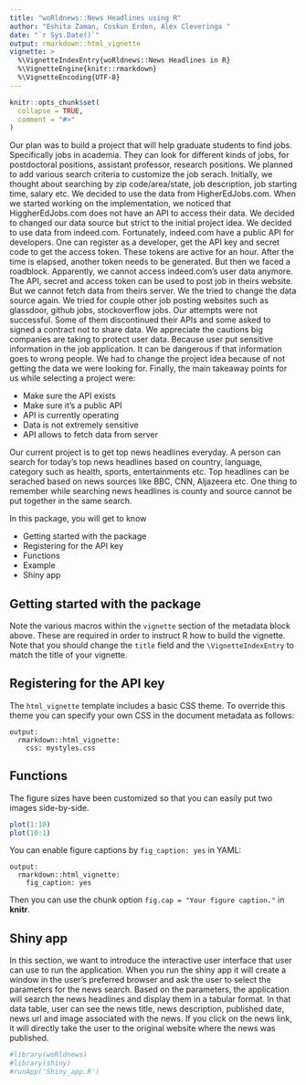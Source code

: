 ```yaml
---
title: "woRldnews::News Headlines using R"
author: "Eshita Zaman, Coskun Erden, Alex Cleveringa "
date: "`r Sys.Date()`"
output: rmarkdown::html_vignette
vignette: >
  %\VignetteIndexEntry{woRldnews::News Headlines in R}
  %\VignetteEngine{knitr::rmarkdown}
  %\VignetteEncoding{UTF-8}
---
```


```r
knitr::opts_chunk$set(
  collapse = TRUE,
  comment = "#>"
)
```
Our plan was to build a project that will help graduate students to find jobs. Specifically jobs in academia. They can look for different kinds of jobs, for postdoctoral positions, assistant professor, research positions. We planned to add various search criteria to customize the job serach. Initially, we thought about searching by zip code/area/state, job description, job starting time, salary etc. We decided to use the data from HigherEdJobs.com. When we started working on the implementation, we noticed that HiggherEdJobs.com does not have an API to access their data. We decided to changed our data source but strict to the initial project idea.  We decided to use data from indeed.com. Fortunately, indeed.com have a public API for developers. One can register as a developer,  get the API key and secret code to get the access token. These tokens are active for an hour. After the time is elapsed, another token needs to be generated. But then we faced a roadblock. Apparently, we cannot access indeed.com's user data anymore. The API, secret and access token can be used to post job in theirs website. But we cannot fetch data from theirs server. We the tried to change the data source again. We tried for couple other job posting websites such as glassdoor, github jobs, stockoverflow jobs. Our attempts were not successful. Some of them discontinued their APIs and some asked to signed a contract not to share data. We appreciate the cautions big companies are  taking to protect user data. Because user put sensitive information in the job application. It can be dangerous if that information goes to wrong people. We had to change the project idea because of not getting the data we were looking for. Finally, the main takeaway points for us while selecting a project were:

+ Make sure the API exists
+ Make sure it's a public API
+ API is currently operating
+ Data is not extremely sensitive
+ API allows to fetch data from server

Our current project is to get top news headlines everyday. A person can search for today's top news headlines based on country, language, category such as health, sports, entertainments etc. Top headlines can be serached based on news sources like BBC, CNN, Aljazeera etc. One thing to remember while searching news headlines is county and source cannot be put together in the same search. 

In this package, you will get to know

+ Getting started with the package
+ Registering for the API key
+ Functions
+ Example
+ Shiny app

## Getting started with the package

Note the various macros within the `vignette` section of the metadata block above. These are required in order to instruct R how to build the vignette. Note that you should change the `title` field and the `\VignetteIndexEntry` to match the title of your vignette.

## Registering for the API key

The `html_vignette` template includes a basic CSS theme. To override this theme you can specify your own CSS in the document metadata as follows:

    output: 
      rmarkdown::html_vignette:
        css: mystyles.css

## Functions

The figure sizes have been customized so that you can easily put two images side-by-side. 

```r
plot(1:10)
plot(10:1)
```

You can enable figure captions by `fig_caption: yes` in YAML:

    output:
      rmarkdown::html_vignette:
        fig_caption: yes

Then you can use the chunk option `fig.cap = "Your figure caption."` in **knitr**.

## Shiny app

In this section, we want to introduce the interactive user interface that user can use to run the application. When you run the shiny app it will create a window in the user's preferred browser and ask the user to select the parameters for the news search. Based on the parameters, the application will search the news headlines and display them in a tabular format. In that data table, user can see the news title, news description, published date, news url and image associated with the news.  If you click on the news link, it will directly take the user to the original website where the news was published.  


```r
#library(woRldnews)
#library(shiny)
#runApp('Shiny_app.R')
```


